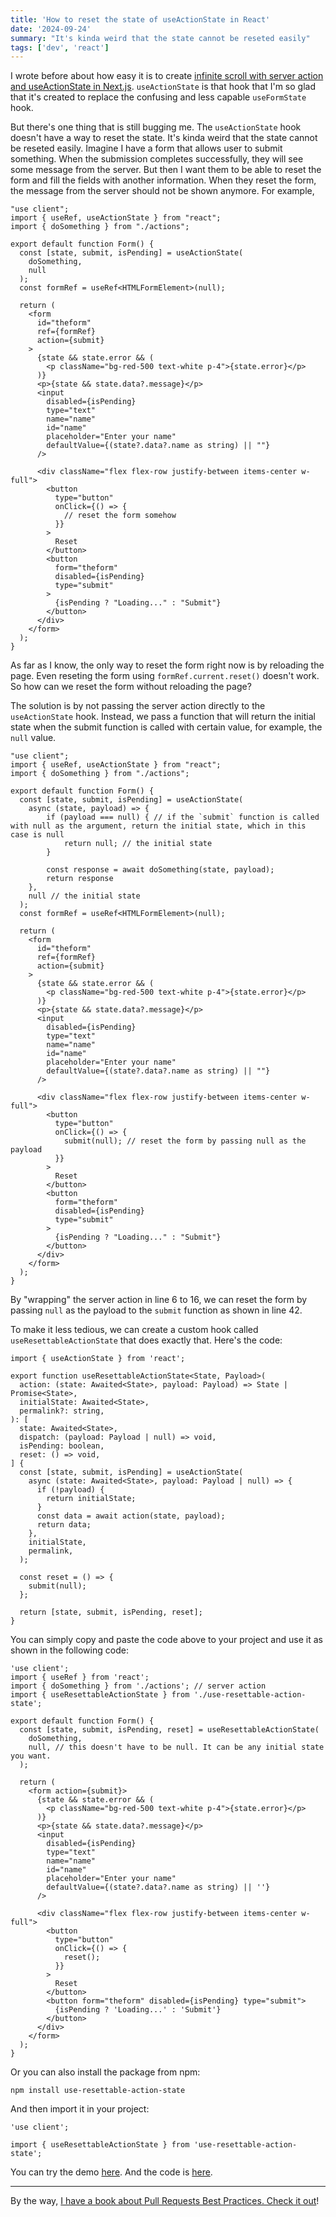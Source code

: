 ```yaml
---
title: 'How to reset the state of useActionState in React'
date: '2024-09-24'
summary: "It's kinda weird that the state cannot be reseted easily"
tags: ['dev', 'react']
---
```


I wrote before about how easy it is to create [infinite scroll with server action and useActionState in Next.js](/blog/infinite-scroll-with-server-action-and-use-action-state). `useActionState` is that hook that I'm so glad that it's created to replace the confusing and less capable `useFormState` hook.

But there's one thing that is still bugging me. The `useActionState` hook doesn't have a way to reset the state. It's kinda weird that the state cannot be reseted easily. Imagine I have a form that allows user to submit something. When the submission completes successfully, they will see some message from the server. But then I want them to be able to reset the form and fill the fields with another information. When they reset the form, the message from the server should not be shown anymore. For example,

```typescript:app/products/page.tsx showLineNumbers
"use client";
import { useRef, useActionState } from "react";
import { doSomething } from "./actions";

export default function Form() {
  const [state, submit, isPending] = useActionState(
    doSomething,
    null
  );
  const formRef = useRef<HTMLFormElement>(null);

  return (
    <form
      id="theform"
      ref={formRef}
      action={submit}
    >
      {state && state.error && (
        <p className="bg-red-500 text-white p-4">{state.error}</p>
      )}
      <p>{state && state.data?.message}</p>
      <input
        disabled={isPending}
        type="text"
        name="name"
        id="name"
        placeholder="Enter your name"
        defaultValue={(state?.data?.name as string) || ""}
      />

      <div className="flex flex-row justify-between items-center w-full">
        <button
          type="button"
          onClick={() => {
            // reset the form somehow
          }}
        >
          Reset
        </button>
        <button
          form="theform"
          disabled={isPending}
          type="submit"
        >
          {isPending ? "Loading..." : "Submit"}
        </button>
      </div>
    </form>
  );
}
```

As far as I know, the only way to reset the form right now is by reloading the page. Even reseting the form using `formRef.current.reset()` doesn't work. So how can we reset the form without reloading the page?

The solution is by not passing the server action directly to the `useActionState` hook. Instead, we pass a function that will return the initial state when the submit function is called with certain value, for example, the `null` value.

```typescript:app/products/page.tsx {6-16, 42} showLineNumbers
"use client";
import { useRef, useActionState } from "react";
import { doSomething } from "./actions";

export default function Form() {
  const [state, submit, isPending] = useActionState(
    async (state, payload) => {
        if (payload === null) { // if the `submit` function is called with null as the argument, return the initial state, which in this case is null
            return null; // the initial state
        }

        const response = await doSomething(state, payload);
        return response
    },
    null // the initial state
  );
  const formRef = useRef<HTMLFormElement>(null);

  return (
    <form
      id="theform"
      ref={formRef}
      action={submit}
    >
      {state && state.error && (
        <p className="bg-red-500 text-white p-4">{state.error}</p>
      )}
      <p>{state && state.data?.message}</p>
      <input
        disabled={isPending}
        type="text"
        name="name"
        id="name"
        placeholder="Enter your name"
        defaultValue={(state?.data?.name as string) || ""}
      />

      <div className="flex flex-row justify-between items-center w-full">
        <button
          type="button"
          onClick={() => {
            submit(null); // reset the form by passing null as the payload
          }}
        >
          Reset
        </button>
        <button
          form="theform"
          disabled={isPending}
          type="submit"
        >
          {isPending ? "Loading..." : "Submit"}
        </button>
      </div>
    </form>
  );
}
```

By "wrapping" the server action in line 6 to 16, we can reset the form by passing `null` as the payload to the `submit` function as shown in line 42.

To make it less tedious, we can create a custom hook called `useResettableActionState` that does exactly that. Here's the code:

```typescript:app/products/use-resettable-action-state.tsx showLineNumbers
import { useActionState } from 'react';

export function useResettableActionState<State, Payload>(
  action: (state: Awaited<State>, payload: Payload) => State | Promise<State>,
  initialState: Awaited<State>,
  permalink?: string,
): [
  state: Awaited<State>,
  dispatch: (payload: Payload | null) => void,
  isPending: boolean,
  reset: () => void,
] {
  const [state, submit, isPending] = useActionState(
    async (state: Awaited<State>, payload: Payload | null) => {
      if (!payload) {
        return initialState;
      }
      const data = await action(state, payload);
      return data;
    },
    initialState,
    permalink,
  );

  const reset = () => {
    submit(null);
  };

  return [state, submit, isPending, reset];
}
```

You can simply copy and paste the code above to your project and use it as shown in the following code:

```typescript:app/products/page.tsx {7-10, 31} showLineNumbers
'use client';
import { useRef } from 'react';
import { doSomething } from './actions'; // server action
import { useResettableActionState } from './use-resettable-action-state';

export default function Form() {
  const [state, submit, isPending, reset] = useResettableActionState(
    doSomething,
    null, // this doesn't have to be null. It can be any initial state you want.
  );

  return (
    <form action={submit}>
      {state && state.error && (
        <p className="bg-red-500 text-white p-4">{state.error}</p>
      )}
      <p>{state && state.data?.message}</p>
      <input
        disabled={isPending}
        type="text"
        name="name"
        id="name"
        placeholder="Enter your name"
        defaultValue={(state?.data?.name as string) || ''}
      />

      <div className="flex flex-row justify-between items-center w-full">
        <button
          type="button"
          onClick={() => {
            reset();
          }}
        >
          Reset
        </button>
        <button form="theform" disabled={isPending} type="submit">
          {isPending ? 'Loading...' : 'Submit'}
        </button>
      </div>
    </form>
  );
}
```

Or you can also install the package from npm:

```shell
npm install use-resettable-action-state
```

And then import it in your project:

```typescript:app/products/page.tsx showLineNumbers
'use client';

import { useResettableActionState } from 'use-resettable-action-state';
```

You can try the demo [here](https://playground.nico.fyi/use-action-state/reset). And the code is [here](https://github.com/nicnocquee/use-resettable-action-state).

---

By the way, [I have a book about Pull Requests Best Practices. Check it out](https://pr.nico.fyi)!
